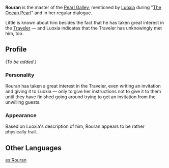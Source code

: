 {{Meta
<!-- Remove this template after adding the missing info -->
|missing_NPC_profile  = yes
}}
{{Character Infobox
|type             = NPC
|affiliation      = Pearl Galley
|region           = Liyue
}}
'''Rouran''' {{Lang|zh=柔然|zh_rm=Róurán}} is the master of the [[Pearl Galley]], mentioned by [[Luoxia]] during "[[The Ocean Pearl]]" and in her regular dialogue.

Little is known about him besides the fact that he has taken great interest in the [[Traveler]] &mdash; and Luoxia indicates that the Traveler has unknowingly met him, too.

==Profile==
{{Quote|Our boss may seem like a delicate flower, but you will find few thorns to match in all of Liyue Harbor.|Luoxia, about Rouran}}
<!-- detailed story/lore information goes here -->
''(To be added.)''

===Personality===
Rouran has taken a great interest in the Traveler, even writing an invitation and giving it to Luoxia &mdash; only to give her instructions not to give it to them until they have finished going around trying to get an invitation from the unwilling guests.

===Appearance===
Based on Luoxia's description of him, Rouran appears to be rather physically frail.

==Other Languages==
{{Other Languages|default_hidden = 1
|en       = Rouran
|zhs      = 柔然
|zhs_rm   = Róurán
|zht      = 柔然
|zht_rm   = Róurán
|ja       = 柔然
|ja_rm    = Juuzen{{Assumed}}
|ko       = {{tt|유연|柔然}}
|ko_rm    = Yuyeon
|es       = Rouran
|fr       = Rouran
|ru       = Жоу Жань
|th       = Rouran
|vi       = Rouran
|de       = Rouran
|id       = Rouran
|pt       = Rouran
}}
<!--
==References==
{{Reflist}}-->

[[es:Rouran]]